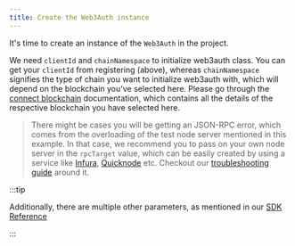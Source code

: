 ```yaml
---
title: Create the Web3Auth instance
---
```


It's time to create an instance of the `Web3Auth` in the project.

We need `clientId` and `chainNamespace` to initialize web3auth class. You can get your `clientId` from registering (above), whereas `chainNamespace`
signifies the type of chain you want to initialize web3auth with, which will depend on the blockchain you've selected here. Please go through the
[connect blockchain](/connect-blockchain/) documentation, which contains all the details of the respective blockchain you have selected here.

> There might be cases you will be getting an JSON-RPC error, which comes from the overloading of the test node server mentioned in this example. In
> that case, we recommend you to pass on your own node server in the `rpcTarget` value, which can be easily created by using a service like
> [Infura](https://infura.io/), [Quicknode](https://www.quicknode.com/) etc. Checkout our [troubleshooting guide](/troubleshooting/error-429) around
> it.

:::tip

Additionally, there are multiple other parameters, as mentioned in our [SDK Reference](/sdk/web/modal/initialize#instantiating-web3auth)

:::
